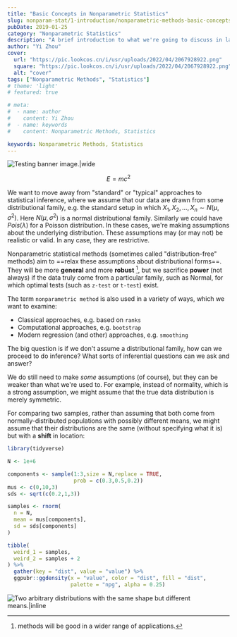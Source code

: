 ```yaml
---
title: "Basic Concepts in Nonparametric Statistics"
slug: nonparam-stat/1-introduction/nonparametric-methods-basic-concepts
pubDate: 2019-01-25
category: "Nonparametric Statistics"
description: "A brief introduction to what we're going to discuss in later chapters."
author: "Yi Zhou"
cover:
  url: "https://pic.lookcos.cn/i/usr/uploads/2022/04/2067928922.png"
  square: "https://pic.lookcos.cn/i/usr/uploads/2022/04/2067928922.png"
  alt: "cover"
tags: ["Nonparametric Methods", "Statistics"]
# theme: 'light'
# featured: true

# meta:
#  - name: author
#    content: Yi Zhou
#  - name: keywords
#    content: Nonparametric Methods, Statistics

keywords: Nonparametric Methods, Statistics
---
```


![Testing banner image.|wide](https://pic.lookcos.cn/i/usr/uploads/2022/04/2067928922.png)

$$
E=mc^2
$$

We want to move away from "standard" or "typical" approaches to statistical inference, where we assume that our data are drawn from some distributional family, e.g. the standard setup in which $X_1, X_2, ..., X_n \sim N(\mu, \sigma^2)$. Here $N(\mu, \sigma^2)$ is a normal distributional family. Similarly we could have $Pois(\lambda)$ for a Poisson distribution. In these cases, we're making assumptions about the underlying distribution. These assumptions may (or may not) be realistic or valid. In any case, they are restrictive.

Nonparametric statistical methods (sometimes called "distribution-free" methods) aim to ==relax these assumptions about distributional forms==. They will be more **general** and more **robust** [^1], but we sacrifice **power** (not always) if the data truly come from a particular family, such as Normal, for which optimal tests (such as `z-test` or `t-test`) exist.

The term `nonparametric method` is also used in a variety of ways, which we want to examine:

- Classical approaches, e.g. based on `ranks`
- Computational approaches, e.g. `bootstrap`
- Modern regression (and other) approaches, e.g. `smoothing`

The big question is if we don't assume a distributional family, how can we proceed to do inference? What sorts of inferential questions can we ask and answer?

We do still need to make _some_ assumptions (of course), but they can be weaker than what we're used to. For example, instead of normality, which is a strong assumption, we might assume that the true data distribution is merely symmetric.

For comparing two samples, rather than assuming that both come from normally-distributed populations with possibly different means, we might assume that their distributions are the same (without specifying what it is) but with a **shift** in location:

```r
library(tidyverse)

N <- 1e+6

components <- sample(1:3,size = N,replace = TRUE,
                     prob = c(0.3,0.5,0.2))
mus <- c(0,10,3)
sds <- sqrt(c(0.2,1,3))

samples <- rnorm(
  n = N,
  mean = mus[components],
  sd = sds[components]
)

tibble(
  weird_1 = samples,
  weird_2 = samples + 2
) %>%
  gather(key = "dist", value = "value") %>%
  ggpubr::ggdensity(x = "value", color = "dist", fill = "dist",
                    palette = "npg", alpha = 0.25)
```

![Two arbitrary distributions with the same shape but different means.|inline](~/assets/images/nonparam-stat/1-arbitrary_dist.png)

[^1]: methods will be good in a wider range of applications.
